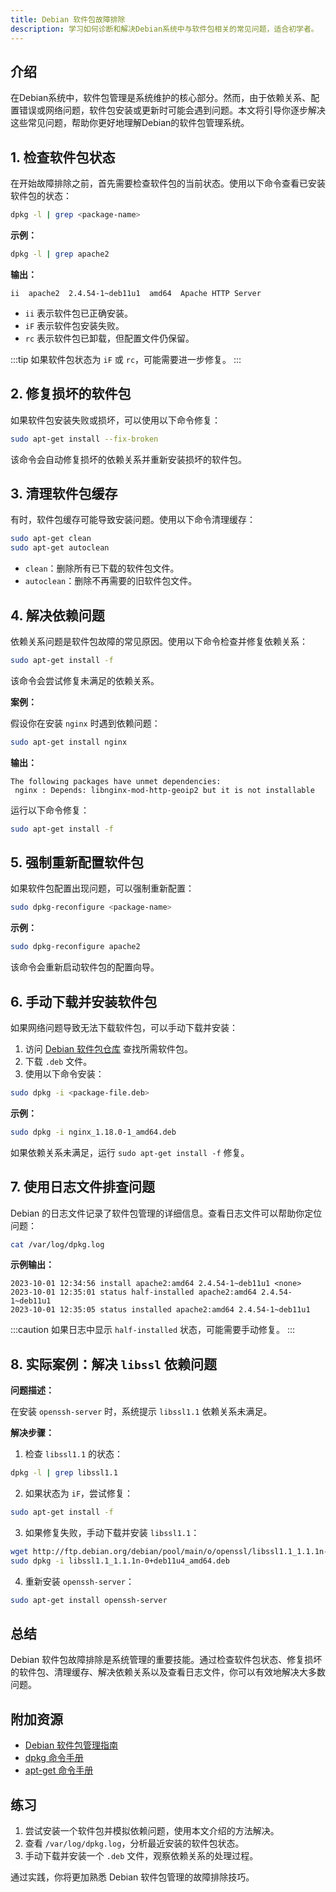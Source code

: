 ```yaml
---
title: Debian 软件包故障排除
description: 学习如何诊断和解决Debian系统中与软件包相关的常见问题，适合初学者。
---
```


## 介绍

在Debian系统中，软件包管理是系统维护的核心部分。然而，由于依赖关系、配置错误或网络问题，软件包安装或更新时可能会遇到问题。本文将引导你逐步解决这些常见问题，帮助你更好地理解Debian的软件包管理系统。

## 1. 检查软件包状态

在开始故障排除之前，首先需要检查软件包的当前状态。使用以下命令查看已安装软件包的状态：

```bash
dpkg -l | grep <package-name>
```

**示例：**

```bash
dpkg -l | grep apache2
```

**输出：**

```
ii  apache2  2.4.54-1~deb11u1  amd64  Apache HTTP Server
```

- `ii` 表示软件包已正确安装。
- `iF` 表示软件包安装失败。
- `rc` 表示软件包已卸载，但配置文件仍保留。

:::tip
如果软件包状态为 `iF` 或 `rc`，可能需要进一步修复。
:::

## 2. 修复损坏的软件包

如果软件包安装失败或损坏，可以使用以下命令修复：

```bash
sudo apt-get install --fix-broken
```

该命令会自动修复损坏的依赖关系并重新安装损坏的软件包。

## 3. 清理软件包缓存

有时，软件包缓存可能导致安装问题。使用以下命令清理缓存：

```bash
sudo apt-get clean
sudo apt-get autoclean
```

- `clean`：删除所有已下载的软件包文件。
- `autoclean`：删除不再需要的旧软件包文件。

## 4. 解决依赖问题

依赖关系问题是软件包故障的常见原因。使用以下命令检查并修复依赖关系：

```bash
sudo apt-get install -f
```

该命令会尝试修复未满足的依赖关系。

**案例：**

假设你在安装 `nginx` 时遇到依赖问题：

```bash
sudo apt-get install nginx
```

**输出：**

```
The following packages have unmet dependencies:
 nginx : Depends: libnginx-mod-http-geoip2 but it is not installable
```

运行以下命令修复：

```bash
sudo apt-get install -f
```

## 5. 强制重新配置软件包

如果软件包配置出现问题，可以强制重新配置：

```bash
sudo dpkg-reconfigure <package-name>
```

**示例：**

```bash
sudo dpkg-reconfigure apache2
```

该命令会重新启动软件包的配置向导。

## 6. 手动下载并安装软件包

如果网络问题导致无法下载软件包，可以手动下载并安装：

1. 访问 [Debian 软件包仓库](https://packages.debian.org/) 查找所需软件包。
2. 下载 `.deb` 文件。
3. 使用以下命令安装：

```bash
sudo dpkg -i <package-file.deb>
```

**示例：**

```bash
sudo dpkg -i nginx_1.18.0-1_amd64.deb
```

如果依赖关系未满足，运行 `sudo apt-get install -f` 修复。

## 7. 使用日志文件排查问题

Debian 的日志文件记录了软件包管理的详细信息。查看日志文件可以帮助你定位问题：

```bash
cat /var/log/dpkg.log
```

**示例输出：**

```
2023-10-01 12:34:56 install apache2:amd64 2.4.54-1~deb11u1 <none>
2023-10-01 12:35:01 status half-installed apache2:amd64 2.4.54-1~deb11u1
2023-10-01 12:35:05 status installed apache2:amd64 2.4.54-1~deb11u1
```

:::caution
如果日志中显示 `half-installed` 状态，可能需要手动修复。
:::

## 8. 实际案例：解决 `libssl` 依赖问题

**问题描述：**

在安装 `openssh-server` 时，系统提示 `libssl1.1` 依赖关系未满足。

**解决步骤：**

1. 检查 `libssl1.1` 的状态：

```bash
dpkg -l | grep libssl1.1
```

2. 如果状态为 `iF`，尝试修复：

```bash
sudo apt-get install -f
```

3. 如果修复失败，手动下载并安装 `libssl1.1`：

```bash
wget http://ftp.debian.org/debian/pool/main/o/openssl/libssl1.1_1.1.1n-0+deb11u4_amd64.deb
sudo dpkg -i libssl1.1_1.1.1n-0+deb11u4_amd64.deb
```

4. 重新安装 `openssh-server`：

```bash
sudo apt-get install openssh-server
```

## 总结

Debian 软件包故障排除是系统管理的重要技能。通过检查软件包状态、修复损坏的软件包、清理缓存、解决依赖关系以及查看日志文件，你可以有效地解决大多数问题。

## 附加资源

- [Debian 软件包管理指南](https://www.debian.org/doc/manuals/debian-reference/ch02.en.html)
- [dpkg 命令手册](https://manpages.debian.org/stretch/dpkg/dpkg.1.en.html)
- [apt-get 命令手册](https://manpages.debian.org/stretch/apt/apt-get.8.en.html)

## 练习

1. 尝试安装一个软件包并模拟依赖问题，使用本文介绍的方法解决。
2. 查看 `/var/log/dpkg.log`，分析最近安装的软件包状态。
3. 手动下载并安装一个 `.deb` 文件，观察依赖关系的处理过程。

通过实践，你将更加熟悉 Debian 软件包管理的故障排除技巧。